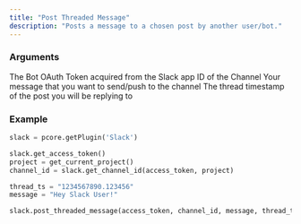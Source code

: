 ```yaml
---
title: "Post Threaded Message"
description: "Posts a message to a chosen post by another user/bot."
---
```


### Arguments
<ParamField path="access_token" type="string" required>
    The Bot OAuth Token acquired from the Slack app
</ParamField>
<ParamField path="channel_id" type="string" required>
    ID of the Channel
</ParamField>
<ParamField path="message" type="string" required>
    Your message that you want to send/push to the channel
</ParamField>
<ParamField path="thread_ts" type="string" required>
    The thread timestamp of the post you will be replying to
</ParamField>

### Example
```python Slack\Scripts\client\slack\api\post.py lines icon="python"
slack = pcore.getPlugin('Slack')

slack.get_access_token()
project = get_current_project()
channel_id = slack.get_channel_id(access_token, project)

thread_ts = "1234567890.123456"
message = "Hey Slack User!"

slack.post_threaded_message(access_token, channel_id, message, thread_ts)
```